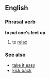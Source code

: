 ==English==
===Phrasal verb===
'''to put one's feet up'''
#{{idiom}} to [[relax]]
===See also===
*[[take it easy]]
*[[kick back]]
